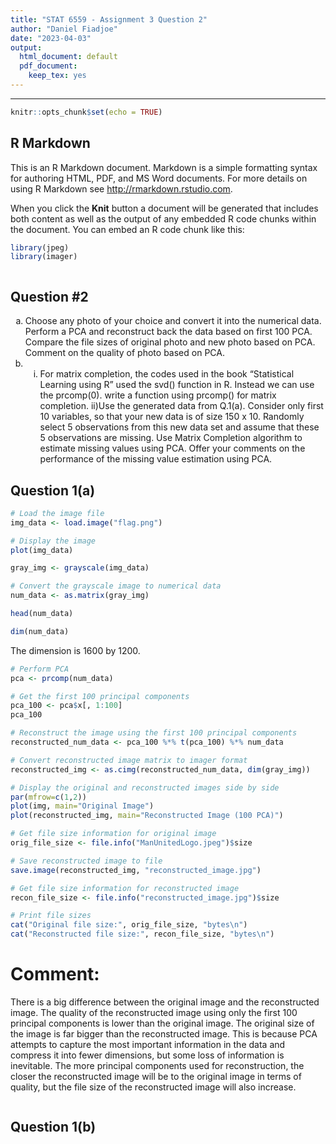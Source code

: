 ```yaml
---
title: "STAT 6559 - Assignment 3 Question 2"
author: "Daniel Fiadjoe"
date: "2023-04-03"
output:
  html_document: default
  pdf_document: 
    keep_tex: yes
---
```


***

```r
knitr::opts_chunk$set(echo = TRUE)
```

## R Markdown

This is an R Markdown document. Markdown is a simple formatting syntax for authoring HTML, PDF, and MS Word documents. For more details on using R Markdown see <http://rmarkdown.rstudio.com>.

When you click the **Knit** button a document will be generated that includes both content as well as the output of any embedded R code chunks within the document. You can embed an R code chunk like this:

```r

library(jpeg)
library(imager)

```

```r

```

## Question #2
a) Choose any photo of your choice and convert it into the numerical data. Perform a PCA and
reconstruct back the data based on first 100 PCA. Compare the file sizes of original photo and new photo based
on PCA. Comment on the quality of photo based on PCA.
b) i) For matrix completion, the codes used in the book "Statistical Learning using R" used the svd()
function in R. Instead we can use the prcomp(0). write a function using prcomp() for matrix completion. 
ii)Use the generated data from Q.1(a). Consider only first 10 variables, so that your new data is of size 150 x 10.
Randomly select 5 observations from this new data set and assume that these 5 observations are missing. Use
Matrix Completion algorithm to estimate missing values using PCA. Offer your comments on the performance
of the missing value estimation using PCA.

## Question 1(a)
```r
# Load the image file
img_data <- load.image("flag.png")

# Display the image
plot(img_data)

```


```r

gray_img <- grayscale(img_data)

# Convert the grayscale image to numerical data
num_data <- as.matrix(gray_img)

head(num_data)

dim(num_data)
```
The dimension is 1600 by 1200.

```r
# Perform PCA
pca <- prcomp(num_data)

# Get the first 100 principal components
pca_100 <- pca$x[, 1:100]
pca_100
```
 


```r
# Reconstruct the image using the first 100 principal components
reconstructed_num_data <- pca_100 %*% t(pca_100) %*% num_data

# Convert reconstructed image matrix to imager format
reconstructed_img <- as.cimg(reconstructed_num_data, dim(gray_img))

# Display the original and reconstructed images side by side
par(mfrow=c(1,2))
plot(img, main="Original Image")
plot(reconstructed_img, main="Reconstructed Image (100 PCA)")

```


```r
# Get file size information for original image
orig_file_size <- file.info("ManUnitedLogo.jpeg")$size

# Save reconstructed image to file
save.image(reconstructed_img, "reconstructed_image.jpg")

# Get file size information for reconstructed image
recon_file_size <- file.info("reconstructed_image.jpg")$size

# Print file sizes
cat("Original file size:", orig_file_size, "bytes\n")
cat("Reconstructed file size:", recon_file_size, "bytes\n")


```
# Comment:

There is a big difference between the original image and the reconstructed image. The quality of the reconstructed image using only the first 100 principal components is lower than the original image. The original size of the image is far bigger than the reconstructed image. This is because PCA attempts to capture the most important information in the data and compress it into fewer dimensions, but some loss of information is inevitable. The more principal components used for reconstruction, the closer the reconstructed image will be to the original image in terms of quality, but the file size of the reconstructed image will also increase.

```r

```

## Question 1(b)

```r


```


```r

```



```r

```



```r

```


```r


```
